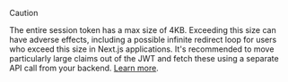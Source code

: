 > [!CAUTION]
> The entire session token has a max size of 4KB. Exceeding this size can have adverse effects, including a possible infinite redirect loop for users who exceed this size in Next.js applications.
> It's recommended to move particularly large claims out of the JWT and fetch these using a separate API call from your backend.
> [Learn more](/docs/guides/how-clerk-works/session-tokens#size-limitations).
